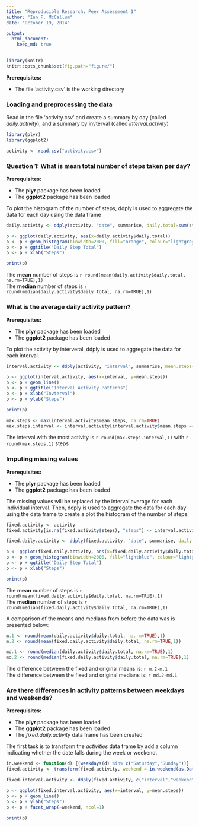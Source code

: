 ```yaml
---
title: "Reproducible Research: Peer Assessment 1"
author: "Ian F. McCallum"
date: "October 19, 2014"

output: 
  html_document:
    keep_md: true
---
```

```r
library(knitr)
knitr::opts_chunk$set(fig.path="figure/")
```
**Prerequisites:** 

* The file 'activity.csv' is the working directory

### Loading and preprocessing the data

Read in the file 'activity.csv' and create a summary by day (called *daily.activity*), and a summary by invterval (called *interval.activity*)

```r
library(plyr)
library(ggplot2)

activity <- read.csv("activity.csv")
```

### Question 1: What is mean total number of steps taken per day?

**Prerequisites:**

* The **plyr** package has been loaded
* The **ggplot2** package has been loaded

To plot the histogram of the number of steps, ddply is used to aggregate the data for each day using the data frame

```r
daily.activity <- ddply(activity, "date", summarise, daily.total=sum(steps))

p <- ggplot(daily.activity, aes(x=daily.activity$daily.total))
p <- p + geom_histogram(binwidth=2000, fill="orange", colour="lightgrey")
p <- p + ggtitle("Daily Step Total")
p <- p + xlab("Steps")

print(p)
```

The **mean** number of steps is `r round(mean(daily.activity$daily.total, na.rm=TRUE),1)` <br>
The **median** number of steps is `r round(median(daily.activity$daily.total, na.rm=TRUE),1)`

### What is the average daily activity pattern?

**Prerequisites:**

* The **plyr** package has been loaded
* The **ggplot2** package has been loaded

To plot the activity by interveral, ddply is used to aggregate the data for each interval.

```r
interval.activity <- ddply(activity, "interval", summarise, mean.steps=mean(steps,na.rm=TRUE))

p <- ggplot(interval.activity, aes(x=interval, y=mean.steps))
p <- p + geom_line()
p <- p + ggtitle("Interval Activity Patterns")
p <- p + xlab("Invterval")
p <- p + ylab("Steps")

print(p)
```

```r
max.steps <- max(interval.activity$mean.steps, na.rm=TRUE)
max.steps.interval <- interval.activity[interval.activity$mean.steps == max.steps, "interval"]
```

The interval with the most activity is `r round(max.steps.interval,1)` with `r round(max.steps,1)` steps

### Imputing missing values

**Prerequisites:**

* The **plyr** package has been loaded
* The **ggplot2** package has been loaded

The missing values will be replaced by the interval average for each individual interval. Then, ddply is used to aggregate the data for each day using the data frame to create a plot the histogram of the number of steps.

```r
fixed.activity <- activity
fixed.activity[is.na(fixed.activity$steps), "steps"] <- interval.activity[interval.activity$interval == fixed.activity[is.na(fixed.activity$steps),"interval"],"mean.steps"]

fixed.daily.activity <- ddply(fixed.activity, "date", summarise, daily.total=sum(steps))

p <- ggplot(fixed.daily.activity, aes(x=fixed.daily.activity$daily.total))
p <- p + geom_histogram(binwidth=2000, fill="lightblue", colour="lightgrey")
p <- p + ggtitle("Daily Step Total")
p <- p + xlab("Steps")

print(p)
```

The **mean** number of steps is `r round(mean(fixed.daily.activity$daily.total, na.rm=TRUE),1)` <br>
The **median** number of steps is `r round(median(fixed.daily.activity$daily.total, na.rm=TRUE),1)`

A comparison of the means and medians from before the data was is presented below:<br>
```r
m.1 <- round(mean(daily.activity$daily.total, na.rm=TRUE),1)
m.2 <- round(mean(fixed.daily.activity$daily.total, na.rm=TRUE,1))

md.1 <- round(median(daily.activity$daily.total, na.rm=TRUE),1)
md.2 <- round(median(fixed.daily.activity$daily.total, na.rm=TRUE),1)
```

The difference between the fixed and original means is: `r m.2-m.1`<br>
The difference between the fixed and original medians is: `r md.2-md.1`

### Are there differences in activity patterns between weekdays and weekends?

**Prerequisites:**

* The **plyr** package has been loaded
* The **ggplot2** package has been loaded
* The *fixed.daily.activity* data frame has been created

The first task is to transform the *activities* data frame by add a column indicating whether the date falls during the week or weekend.

```r
in.weekend <- function(d) {(weekdays(d) %in% c("Saturday","Sunday"))}
fixed.activity <- transform(fixed.activity, weekend = in.weekend(as.Date(fixed.activity$date)))

fixed.interval.activity <- ddply(fixed.activity, c("interval","weekend"), summarise, mean.steps=mean(steps,na.rm=TRUE))

p <- ggplot(fixed.interval.activity, aes(x=interval, y=mean.steps))
p <- p + geom_line()
p <- p + ylab("Steps")
p <- p + facet_wrap(~weekend, ncol=1)

print(p)
```